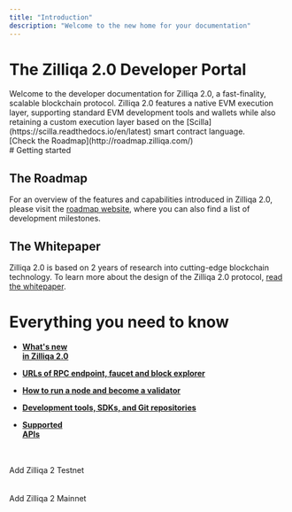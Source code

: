 ```yaml
---
title: "Introduction"
description: "Welcome to the new home for your documentation"
---
```


# The Zilliqa 2.0 Developer Portal
<div class="flex" markdown>
<div markdown>
Welcome to the developer documentation for Zilliqa 2.0, a fast-finality, scalable blockchain protocol. Zilliqa 2.0 features a native EVM execution layer, supporting standard EVM development tools and wallets while also retaining a custom execution layer based on the [Scilla](https://scilla.readthedocs.io/en/latest) smart contract language.
</div>
<div markdown>
[Check the Roadmap](http://roadmap.zilliqa.com/) 
</div>
</div>
</div>



</div>

<div class="md-zil-wrapper" markdown>
# Getting started
<div class="md-zil-cards" markdown>
<div markdown>

## The Roadmap
For an overview of the features and capabilities introduced in Zilliqa 2.0, please visit the [roadmap website](https://roadmap.zilliqa.com/), where you can also find a list of development milestones. 

</div>
<div markdown>

## The Whitepaper
Zilliqa 2.0 is based on 2 years of research into cutting-edge blockchain technology. To learn more about the design of the Zilliqa 2.0 protocol, [read the whitepaper](https://drive.google.com/file/d/1XqSySl0w_OtxyxBZ0ahS06cqIv-vd10M/view).

</div>
</div>

# Everything you need to know
<div class="grid cards md-zil-cards" markdown>

-  [__What's new <br>in Zilliqa 2.0__](/zilliqa2/changes/)



-   [__URLs of RPC endpoint, faucet and block explorer__](/zilliqa2/endpoints/)


-   [__How to run a node and become a validator__](/zilliqa2/nodes/)


-   [__Development tools, SDKs, and Git repositories__](/zilliqa2/sdk/)


-   [__Supported <br>APIs__](/zilliqa2/api/apis/)


</div>

<br>
<br>

<span id="addZilliqaPTChainButton" class="metamask">
Add Zilliqa 2 Testnet
</span>
<br>
<br>
<br>
<span id="addZilliqaPMChainButton" class="metamask">
Add Zilliqa 2 Mainnet
</span>
